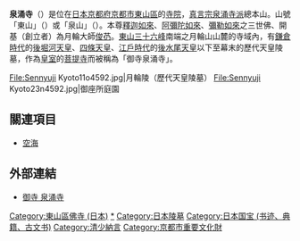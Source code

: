 {{NoteTA
|1=zh-hans:涌;zh-hant:湧
}}
{{Expand Japanese|泉涌寺}}
{{日本寺院
| name = 泉涌寺
| img = File:Sennyuji Kyoto02bs4350.jpg
| img_capt = 佛殿（-{重要文化財}-）
| image_width = 300
| nihongo = 泉涌寺
| hiragana = せんにゅうじ
| romaji = Sennyū-ji
| location = [[京都府|京都府]][[京都市|京都市]][[東山區_(日本)|東山區]]<br>泉涌寺山内町27
| sangou = 東山、泉山
| section = [[真言宗泉涌寺派|真言宗泉涌寺派]]總本山
| god = [[釋迦如來|釋迦如來]]、[[阿彌陀如來|阿彌陀如來]]、[[彌勒如來|彌勒如來]]
| found_year = [[建保|建保]]6年（1218年）
| founder = [[俊芿|俊芿]]（開基）
| official_name = 
| alias = 
| struct = 
| title = [[真言宗十八本山|真言宗十八本山]]8番<br/>[[洛陽三十三所觀音靈場|洛陽三十三所觀音靈場]]20番<br/>[[京都十三佛靈場|京都十三佛靈場]]6番
| cultural_collection = 泉涌寺勸緣疏、附法狀（國寶）<br>大門、佛殿、木造觀音菩薩坐像 他（重要文化財）
}}
'''泉涌寺'''（{{lang|ja|せんにゅうじ}}）是位在[[日本|日本]][[京都府|京都府]][[京都市|京都市]][[東山區_(日本)|東山區]]的[[寺院|寺院]]，[[真言宗泉涌寺派|真言宗泉涌寺派]]總本山。山號「東山」（{{lang|ja|とうざん}}）或「泉山」（{{lang|ja|せんざん}}）。本尊[[釋迦如來|釋迦如來]]、[[阿彌陀如來|阿彌陀如來]]、[[彌勒如來|彌勒如來]]之三世佛、開基（創立者）為月輪大師[[俊芿|俊芿]]。[[東山_(京都府)|東山三十六峰]]南端之月輪山山麓的寺域內，有[[鎌倉時代|鎌倉時代]]的[[後堀河天皇|後堀河天皇]]、[[四條天皇|四條天皇]]、[[江戶時代|江戶時代]]的[[後水尾天皇|後水尾天皇]]以下至幕末的歷代天皇陵墓，作為[[日本皇室|皇室]]的[[菩提寺_(日本)|菩提寺]]而被稱為「御寺泉涌寺」。

<Gallery>
File:Sennyuji Kyoto11o4592.jpg|月輪陵（歷代天皇陵墓）
File:Sennyuji Kyoto23n4592.jpg|御座所庭園
</Gallery>

== 關連項目 ==
*[[空海|空海]]

== 外部連結 ==
* [https://web.archive.org/web/20120901034726/http://www.mitera.org/ 御寺 泉涌寺]
{{Commonscat|Sennyuji}}
{{天皇項目}}
{{japan-stub}}

{{DEFAULTSORT:Sennyuji}}
[[Category:東山區佛寺_(日本)|Category:東山區佛寺 (日本)]]
[[Category:真言宗泉涌寺派|*]]
[[Category:日本陵墓|Category:日本陵墓]]
[[Category:日本国宝_(书迹、典籍、古文书)|Category:日本国宝 (书迹、典籍、古文书)]]
[[Category:清少納言|Category:清少納言]]
[[Category:京都市重要文化財|Category:京都市重要文化財]]